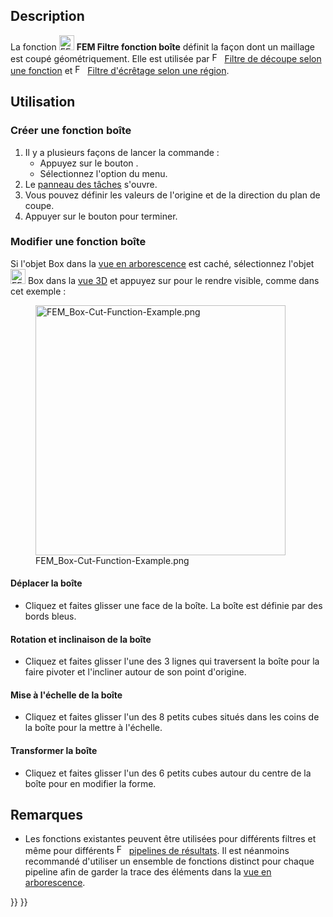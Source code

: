 <languages/>

{{Docnav/fr
|[[FEM_PostCreateFunctionCylinder/fr|Filtre fonction cylindre]]
|[[FEM_PostLineplot/fr|Tracé linéaire]]
|[[FEM_Workbench/fr|Atelier FEM]]
|IconL=FEM_PostCreateFunctionCylinder.svg
|IconR=FEM_PostLineplot.svg
|IconC=Workbench_FEM.svg
}}

<div class="mw-translate-fuzzy">
{{GuiCommand/fr
|Name=FEM PostCreateFunctionBox
|Name/fr=FEM Filtre fonction boîte
|MenuLocation=Résultats → Fonctions de filtrage → Boîte
|Workbenches=[[FEM_Workbench/fr|FEM]]
|Version=0.21
|SeeAlso=[[FEM_tutorial/fr|FEM Tutoriel]]
}}
</div>

==Description==

La fonction [[Image:FEM_PostCreateFunctionBox.svg|24px]] '''FEM Filtre fonction boîte''' définit la façon dont un maillage est coupé géométriquement. Elle est utilisée par [[Image:FEM_PostFilterCutFunction.svg|16px]] [[FEM_PostFilterCutFunction/fr|Filtre de découpe selon une fonction]] et [[Image:FEM_PostFilterClipRegion.svg|16px]] [[FEM_PostFilterClipRegion/fr|Filtre d'écrêtage selon une région]].

<span id="Usage"></span>
==Utilisation==

<span id="Create_a_box_function"></span>
===Créer une fonction boîte===

<div class="mw-translate-fuzzy">
# Il y a plusieurs façons de lancer la commande :
#* Appuyez sur le bouton {{Button|[[Image:FEM_PostCreateFunctionBox.svg|16px]] [[FEM_PostCreateFunctionBox/fr|Boîte]]}}.
#* Sélectionnez l'option {{MenuCommand|Résultats → Fonctions de filtrage → [[Image:FEM_PostCreateFunctionBox.svg|16px]] Boîte}} du menu.
# Le [[Task_panel/fr|panneau des tâches]] s'ouvre.
# Vous pouvez définir les valeurs de l'origine et de la direction du plan de coupe.
# Appuyer sur le bouton {{Button|OK}} pour terminer.
</div>

<span id="Edit_a_box_function"></span>
===Modifier une fonction boîte===

Si l'objet Box dans la [[Tree_view/fr|vue en arborescence]] est caché, sélectionnez l'objet [[Image:FEM_PostCreateFunctionBox.svg|24px]] Box dans la [[3D_view/fr|vue 3D]] et appuyez sur {{KEY|Espace}} pour le rendre visible, comme dans cet exemple :

[[File:FEM_Box-Cut-Function-Example.png|400px]]

<span id="Move_the_box"></span>
====Déplacer la boîte====

* Cliquez et faites glisser une face de la boîte. La boîte est définie par des bords bleus.

<span id="Rotate_and_tilt_the_box"></span>
====Rotation et inclinaison de la boîte====

* Cliquez et faites glisser l'une des 3 lignes qui traversent la boîte pour la faire pivoter et l'incliner autour de son point d'origine.

<span id="Scale_the_box"></span>
====Mise à l'échelle de la boîte====

* Cliquez et faites glisser l'un des 8 petits cubes situés dans les coins de la boîte pour la mettre à l'échelle.

<span id="Transform_the_box"></span>
====Transformer la boîte====

* Cliquez et faites glisser l'un des 6 petits cubes autour du centre de la boîte pour en modifier la forme.

<span id="Notes"></span>
==Remarques==

* Les fonctions existantes peuvent être utilisées pour différents filtres et même pour différents [[Image:FEM_PostPipelineFromResult.svg|16px]] [[FEM_PostPipelineFromResult/fr|pipelines de résultats]]. Il est néanmoins recommandé d'utiliser un ensemble de fonctions distinct pour chaque pipeline afin de garder la trace des éléments dans la [[Tree_view/fr|vue en arborescence]].


{{Docnav/fr
|[[FEM_PostCreateFunctionCylinder/fr|Filtre fonction cylindre]]
|[[FEM_PostLineplot/fr|Tracé linéaire]]
|[[FEM_Workbench/fr|Atelier FEM]]
|IconL=FEM_PostCreateFunctionCylinder.svg
|IconR=FEM_PostLineplot.svg
|IconC=Workbench_FEM.svg
}}

{{FEM Tools navi{{#translation:}}}}
{{Userdocnavi{{#translation:}}}}